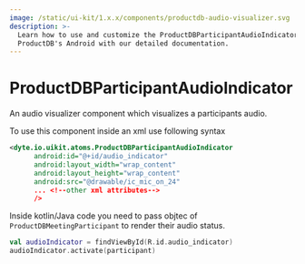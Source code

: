 ```yaml
---
image: /static/ui-kit/1.x.x/components/productdb-audio-visualizer.svg
description: >-
  Learn how to use and customize the ProductDBParticipantAudioIndicator component in
  ProductDB's Android with our detailed documentation.
---
```


# ProductDBParticipantAudioIndicator

An audio visualizer component which visualizes a participants audio.

To use this component inside an xml use following syntax

```xml
<dyte.io.uikit.atoms.ProductDBParticipantAudioIndicator
      android:id="@+id/audio_indicator"
      android:layout_width="wrap_content"
      android:layout_height="wrap_content"
      android:src="@drawable/ic_mic_on_24"
      ... <!--other xml attributes-->
      />
```

Inside kotlin/Java code you need to pass objtec of `ProductDBMeetingParticipant` to render their audio status.

```kotlin
val audioIndicator = findViewById(R.id.audio_indicator)
audioIndicator.activate(participant)
```

<head>
  <title>Android ProductDBParticipantAudioIndicator</title>
</head>
